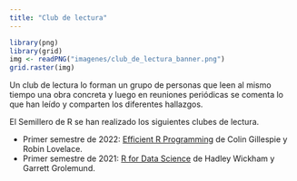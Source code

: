 ```yaml
---
title: "Club de lectura"
---
```


```r
library(png)
library(grid)
img <- readPNG("imagenes/club_de_lectura_banner.png")
grid.raster(img)
```

Un club de lectura lo forman un grupo de personas que leen al mismo tiempo una obra concreta y luego en reuniones periódicas se comenta lo que han leído y comparten los diferentes hallazgos.

El Semillero de R se han realizado los siguientes clubes de lectura.

- Primer semestre de 2022: [Efficient R Programming](https://srunal.github.io/club_lec_eRp.html) de Colin Gillespie y Robin Lovelace.
- Primer semestre de 2021: [R for Data Science](https://srunal.github.io/club_lec_r4ds.html) de Hadley Wickham y Garrett Grolemund.


